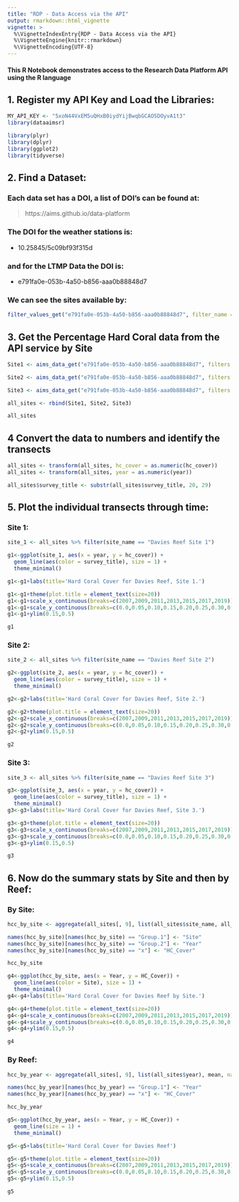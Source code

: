 ```yaml
---
title: "RDP - Data Access via the API"
output: rmarkdown::html_vignette
vignette: >
  %\VignetteIndexEntry{RDP - Data Access via the API}
  %\VignetteEngine{knitr::rmarkdown}
  %\VignetteEncoding{UTF-8}
---
```


#### This R Notebook demonstrates access to the Research Data Platform API using the R language


## 1. Register my API Key and Load the Libraries:

```r
MY_API_KEY <- "5xoN44VxEM5uQHxB0iydYijBwqbGCAO5DOyvA1t3"
library(dataaimsr)

library(plyr)
library(dplyr)
library(ggplot2)
library(tidyverse)
```


## 2. Find a Dataset:

### Each data set has a DOI, a list of DOI's can be found at:


> https://aims.github.io/data-platform
  
### The DOI for the weather stations is:

- 10.25845/5c09bf93f315d
  
### and for the LTMP Data the DOI is:

- e791fa0e-053b-4a50-b856-aaa0b88848d7
  
  
### We can see the sites available by:

```r
filter_values_get("e791fa0e-053b-4a50-b856-aaa0b88848d7", filter_name = "sites")
```


## 3. Get the Percentage Hard Coral data from the API service by Site

```r
Site1 <- aims_data_get("e791fa0e-053b-4a50-b856-aaa0b88848d7", filters = list("site"="Davies Reef Site 1", "from-date"="2007-01-01","thru-date"="2020-01-01"))

Site2 <- aims_data_get("e791fa0e-053b-4a50-b856-aaa0b88848d7", filters = list("site"="Davies Reef Site 2", "from-date"="2007-01-01","thru-date"="2020-01-01"))

Site3 <- aims_data_get("e791fa0e-053b-4a50-b856-aaa0b88848d7", filters = list("site"="Davies Reef Site 3", "from-date"="2007-01-01","thru-date"="2020-01-01"))

all_sites <- rbind(Site1, Site2, Site3)

all_sites
```

## 4 Convert the data to numbers and identify the transects

```r
all_sites <- transform(all_sites, hc_cover = as.numeric(hc_cover))
all_sites <- transform(all_sites, year = as.numeric(year))

all_sites$survey_title <- substr(all_sites$survey_title, 20, 29)
```


## 5. Plot the individual transects through time:

### Site 1:

```r
site_1 <- all_sites %>% filter(site_name == "Davies Reef Site 1")

g1<-ggplot(site_1, aes(x = year, y = hc_cover)) + 
  geom_line(aes(color = survey_title), size = 1) +
  theme_minimal()

g1<-g1+labs(title='Hard Coral Cover for Davies Reef, Site 1.')

g1<-g1+theme(plot.title = element_text(size=20))
g1<-g1+scale_x_continuous(breaks=c(2007,2009,2011,2013,2015,2017,2019))
g1<-g1+scale_y_continuous(breaks=c(0.0,0.05,0.10,0.15,0.20,0.25,0.30,0.35,0.40,0.45,0.50,0.55,0.60,0.65))
g1<-g1+ylim(0.15,0.5)

g1
```


### Site 2:

```r
site_2 <- all_sites %>% filter(site_name == "Davies Reef Site 2")

g2<-ggplot(site_2, aes(x = year, y = hc_cover)) + 
  geom_line(aes(color = survey_title), size = 1) +
  theme_minimal()

g2<-g2+labs(title='Hard Coral Cover for Davies Reef, Site 2.')

g2<-g2+theme(plot.title = element_text(size=20))
g2<-g2+scale_x_continuous(breaks=c(2007,2009,2011,2013,2015,2017,2019))
g2<-g2+scale_y_continuous(breaks=c(0.0,0.05,0.10,0.15,0.20,0.25,0.30,0.35,0.40,0.45,0.50,0.55,0.60,0.65))
g2<-g2+ylim(0.15,0.5)

g2
```


### Site 3:

```r
site_3 <- all_sites %>% filter(site_name == "Davies Reef Site 3")

g3<-ggplot(site_3, aes(x = year, y = hc_cover)) + 
  geom_line(aes(color = survey_title), size = 1) +
  theme_minimal()
g3<-g3+labs(title='Hard Coral Cover for Davies Reef, Site 3.')

g3<-g3+theme(plot.title = element_text(size=20))
g3<-g3+scale_x_continuous(breaks=c(2007,2009,2011,2013,2015,2017,2019))
g3<-g3+scale_y_continuous(breaks=c(0.0,0.05,0.10,0.15,0.20,0.25,0.30,0.35,0.40,0.45,0.50,0.55,0.60,0.65))
g3<-g3+ylim(0.15,0.5)

g3
```


## 6. Now do the summary stats by Site and then by Reef:

### By Site:

```r
hcc_by_site <- aggregate(all_sites[, 9], list(all_sites$site_name, all_sites$year), mean, na.rm=TRUE)

names(hcc_by_site)[names(hcc_by_site) == "Group.1"] <- "Site"
names(hcc_by_site)[names(hcc_by_site) == "Group.2"] <- "Year"
names(hcc_by_site)[names(hcc_by_site) == "x"] <- "HC_Cover"

hcc_by_site
```

```r
g4<-ggplot(hcc_by_site, aes(x = Year, y = HC_Cover)) + 
  geom_line(aes(color = Site), size = 1) +
  theme_minimal()
g4<-g4+labs(title='Hard Coral Cover for Davies Reef by Site.')

g4<-g4+theme(plot.title = element_text(size=20))
g4<-g4+scale_x_continuous(breaks=c(2007,2009,2011,2013,2015,2017,2019))
g4<-g4+scale_y_continuous(breaks=c(0.0,0.05,0.10,0.15,0.20,0.25,0.30,0.35,0.40,0.45,0.50,0.55,0.60,0.65))
g4<-g4+ylim(0.15,0.5)

g4
```

### By Reef:

```r

hcc_by_year <- aggregate(all_sites[, 9], list(all_sites$year), mean, na.rm=TRUE)

names(hcc_by_year)[names(hcc_by_year) == "Group.1"] <- "Year"
names(hcc_by_year)[names(hcc_by_year) == "x"] <- "HC_Cover"

hcc_by_year
```

```r
g5<-ggplot(hcc_by_year, aes(x = Year, y = HC_Cover)) + 
  geom_line(size = 1) +
  theme_minimal()

g5<-g5+labs(title='Hard Coral Cover for Davies Reef')

g5<-g5+theme(plot.title = element_text(size=20))
g5<-g5+scale_x_continuous(breaks=c(2007,2009,2011,2013,2015,2017,2019))
g5<-g5+scale_y_continuous(breaks=c(0.0,0.05,0.10,0.15,0.20,0.25,0.30,0.35,0.40,0.45,0.50,0.55,0.60,0.65))
g5<-g5+ylim(0.15,0.5)

g5
```

